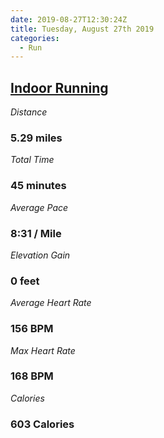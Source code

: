 ```yaml
---
date: 2019-08-27T12:30:24Z
title: Tuesday, August 27th 2019
categories:
  - Run
---
```

## [Indoor Running](https://www.strava.com/activities/2656959839)

_Distance_

### 5.29 miles

_Total Time_

### 45 minutes

_Average Pace_

### 8:31 / Mile

_Elevation Gain_

### 0 feet

_Average Heart Rate_

### 156 BPM

_Max Heart Rate_

### 168 BPM

_Calories_

### 603 Calories